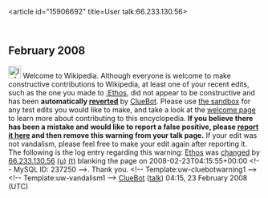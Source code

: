 <article id="15906692" title=User talk:66.233.130.56>
	<talkpage id="15906692" title="User talk:66.233.130.56">


== February 2008 ==
[[Image:Information.svg|left|25px]] Welcome to Wikipedia. Although everyone is welcome to make constructive contributions to Wikipedia, at least one of your recent edits, such as the one you made to [[:Ethos]], did not appear to be constructive and has been '''automatically [[Help:Reverting|reverted]]''' by [[User:ClueBot|ClueBot]].  Please use [[Wikipedia:Sandbox|the sandbox]] for any test edits you would like to make, and take a look at the [[Wikipedia:Introduction|welcome page]] to learn more about contributing to this encyclopedia. {{User:ClueBot/Tracker}} '''If you believe there has been a mistake and would like to report a false positive, please [[User:ClueBot/FalsePositives|report it here]] and then remove this warning from your talk page.'''  If your edit was not vandalism, please feel free to make your edit again after reporting it. The following is the log entry regarding this warning: [[Ethos]] was [http://en.wikipedia.org/w/index.php?title=Ethos&amp;diff=193425197&amp;oldid=189487881 changed] by [[Special:Contributions/66.233.130.56|66.233.130.56]] [[User:66.233.130.56|(u)]] [[User talk:66.233.130.56|(t)]] blanking the page on 2008-02-23T04:15:55+00:00 &lt;!-- MySQL ID: 237250 --&gt;. Thank you. &lt;!-- Template:uw-cluebotwarning1 --&gt;&lt;!-- Template:uw-vandalism1 --&gt; [[User:ClueBot|ClueBot]] ([[User talk:ClueBot|talk]]) 04:15, 23 February 2008 (UTC)
	</talkpage>
</article>